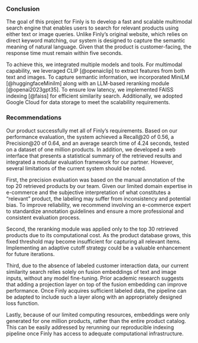 ### Conclusion

The goal of this project for Finly is to develop a fast and scalable multimodal search engine that enables users to search for relevant products using either text or image queries. Unlike Finly’s original website, which relies on direct keyword matching, our system is designed to capture the semantic meaning of natural language. Given that the product is customer-facing, the response time must remain within five seconds.

To achieve this, we integrated multiple models and tools. For multimodal capability, we leveraged CLIP [@openaiclip] to extract features from both text and images. To capture semantic information, we incorporated MiniLM [@huggingfaceMinilm] along with an LLM-based reranking module [@openai2023gpt35]. To ensure low latency, we implemented FAISS indexing [@faiss] for efficient similarity search. Additionally, we adopted Google Cloud for data storage to meet the scalability requirements.

### Recommendations

Our product successfully met all of Finly’s requirements. Based on our performance evaluation, the system achieved a Recall@20 of 0.56, a Precision@20 of 0.64, and an average search time of 4.24 seconds, tested on a dataset of one million products. In addition, we developed a web interface that presents a statistical summary of the retrieved results and integrated a modular evaluation framework for our partner. However, several limitations of the current system should be noted.

First, the precision evaluation was based on the manual annotation of the top 20 retrieved products by our team. Given our limited domain expertise in e-commerce and the subjective interpretation of what constitutes a "relevant" product, the labeling may suffer from inconsistency and potential bias. To improve reliability, we recommend involving an e-commerce expert to standardize annotation guidelines and ensure a more professional and consistent evaluation process.

Second, the reranking module was applied only to the top 30 retrieved products due to its computational cost. As the product database grows, this fixed threshold may become insufficient for capturing all relevant items. Implementing an adaptive cutoff strategy could be a valuable enhancement for future iterations.

Third, due to the absence of labeled customer interaction data, our current similarity search relies solely on fusion embeddings of text and image inputs, without any model fine-tuning. Prior academic research suggests that adding a projection layer on top of the fusion embedding can improve performance. Once Finly acquires sufficient labeled data, the pipeline can be adapted to include such a layer along with an appropriately designed loss function.

Lastly, because of our limited computing resources, embeddings were only generated for one million products, rather than the entire product catalog. This can be easily addressed by rerunning our reproducible indexing pipeline once Finly has access to adequate computational infrastructure.
